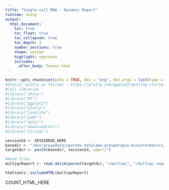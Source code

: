 ```yaml
---
title: "Single-cell RNA - Dynamic Report"
runtime: shiny
output:
  html_document:
    toc: true
    toc_float: true
    toc_collapsed: true
    toc_depth: 3
    number_sections: true
    theme: united
    highlight: espresso
    includes:
      after_body: footer.html
---
```


```r
knitr::opts_chunk$set(echo = TRUE, dev = "png", dev.args = list(type = "cairo-png"))
#Install plotly as follows - https://plotly.com/ggplot2/getting-started/
#Call libraries
#library("shiny")
#library("DT")
#library("ggplot2")
#library("plotly")
#library("jsonlite")
#library("yaml")
#library("dplyr")
#library("downloadthis")
#library("stringr")

sessionId <- SESSIONID_HERE
basedir <- "/mnt/groupdata/sparkds-datalake-groupdropin-bioinformatics/scrnaseq"
targetdir <- paste(basedir, sessionId, sep="/")

#Read files
multiqcReport <- read.delim(paste(targetdir, "/multiqc", "/multiqc_report.html", sep=""))
```

```r
htmltools::includeHTML(multiqcReport)
```

COUNT_HTML_HERE
